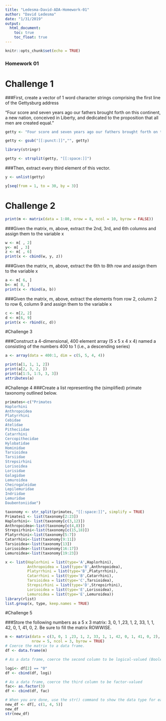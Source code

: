```yaml
---
title: "Ledesma-David-ADA-Homework-01"
author: "David Ledesma"
date: "1/31/2019"
output:
  html_document:
    toc: true
    toc_float: true
---
```


```r
knitr::opts_chunk$set(echo = TRUE)
```


### Homework 01

# Challenge 1
###First, create a vector of 1 word character strings comprising the first line of the Gettysburg address

“Four score and seven years ago our fathers brought forth on this continent, a new nation, conceived in Liberty, and dedicated to the proposition that all men are created equal.”

```r
getty <- "Four score and seven years ago our fathers brought forth on this continent, a new nation, conceived in Liberty, and dedicated to the proposition that all men are created equal."

getty <- gsub("[[:punct:]]","", getty)

library(stringr)

getty <- strsplit(getty, "[[:space:]]")
```

###Then, extract every third element of this vector.

```r
y <- unlist(getty)

y[seq(from = 1, to = 30, by = 3)]
```


# Challenge 2
```r
print(m <- matrix(data = 1:80, nrow = 8, ncol = 10, byrow = FALSE))
```

###Given the matrix, m, above, extract the 2nd, 3rd, and 6th columns and assign them to the variable x

```r
w <- m[ , 2] 
y<- m[ , 3]
z <- m[ , 6]
print(x <- cbind(w, y, z))
```
###Given the matrix, m, above, extract the 6th to 8th row and assign them to the variable x
```r
a <- m[ 6, ] 
b<- m[ 8, ]
print(x <- rbind(a, b))
```
###Given the matrix, m, above, extract the elements from row 2, column 2 to row 6, column 9 and assign them to the variable x
```r
c <- m[2, 2]
d <- m[6, 9]
print(x <- rbind(c, d))
```


#Challenge 3

###Construct a 4-dimensional, 400 element array (5 x 5 x 4 x 4) named a consisting of the numbers 400 to 1 (i.e., a descending series)
```r
a <- array(data = 400:1, dim = c(5, 5, 4, 4))

print(a[1, 1, 1, 2])
print(a[2, 3, 2, ])
print(a[1:5, 1:5, 3, 3])
attributes(a)
```


#Challenge 4
###Create a list representing the (simplified) primate taxonomy outlined below. 
```r
primates<-c("Primates
Haplorhini
Anthropoidea
Platyrrhini
Cebidae
Atelidae
Pitheciidae
Catarrhini
Cercopithecidae
Hylobatidae
Hominidae
Tarsioidea
Tarsiidae
Strepsirhini
Lorisoidea
Lorisidae
Galagidae
Lemuroidea
Cheirogaleidae
Lepilemuridae
Indriidae
Lemuridae
Daubentoniidae")

taxonomy <- str_split(primates, "[[:space:]]", simplify = TRUE)
Primates1 <- list(taxonomy[2:23])
Haplorhini<- list(taxonomy[c(3,12)])
Anthropoidea<-list(taxonomy[c(4,8)])
Strepsirhini<-list(taxonomy[c(15,18)])
Platyrrhini<-list(taxonomy[5:7])
Catarrhini<-list(taxonomy[9:11])
Tarsioidea<-list(taxonomy[13])
Lorisoidea<-list(taxonomy[16:17])
Lemuroidea<-list(taxonomy[19:23])

x <- list(Haplorhini = list(type='A',Haplorhini),
          Anthropoidea = list(type='B',Anthropoidea),
          Platyrrhini = list(type='B',Platyrrhini),
          Catarrhini = list(type='B',Catarrhini),
          Tarsioidea = list(type='C',Tarsioidea),
          Strepsirhini = list(type='D',Strepsirhini),
          Lorisoidea = list(type='E',Lorisoidea),
          Lemuroidea = list(type='E',Lemuroidea))
library(rlist)
list.group(x, type, keep.names = TRUE)
```




#Challenge 5

###Store the following numbers as a 5 x 3 matrix: 3, 0, 1 ,23, 1, 2, 33, 1, 1, 42, 0, 1, 41, 0, 2. Be sure to fill the matrix ROWWISE.
```r
m <- matrix(data = c(3, 0, 1 ,23, 1, 2, 33, 1, 1, 42, 0, 1, 41, 0, 2),
            nrow = 5, ncol = 3, byrow = TRUE)
# Coerce the matrix to a data frame.
df <- data.frame(m)
```
```r
# As a data frame, coerce the second column to be logical-valued (Boolean)

logi<- df[2] == "0"
df <- cbind(df, logi)
```

```r
# As a data frame, coerce the third column to be factor-valued
fac<- as.factor(3)
df <- cbind(df, fac)
```

```r
# When you are done, use the str() command to show the data type for each variable in your dataframe.
new_df <- df[, c(1, 4, 5)]
new_df
str(new_df)
```



